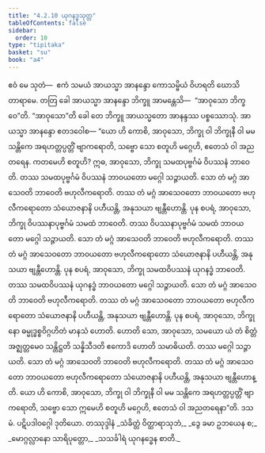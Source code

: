 ```yaml
---
title: "4.2.10 ယုဂနဒ္ဓသုတ္တ"
tableOfContents: false
sidebar:
  order: 10
type: "tipitaka"
basket: "su"
book: "a4"
---
```



<DynamicBreadcrumb />

<Division number="170" book="a4" e="ch" v="15" p="475">

<Paragraph number="1000" book="a4">
ဧဝံ မေ သုတံ—  ဧကံ သမယံ အာယသ္မာ အာနန္ဒော ကောသမ္ဗိယံ ဝိဟရတိ ဃောသိတာရာမေ. တတြ ခေါ အာယသ္မာ အာနန္ဒော ဘိက္ခူ အာမန္တေသိ—  “အာဝုသော ဘိက္ခဝေ”တိ. “အာဝုသော”တိ ခေါ တေ ဘိက္ခူ အာယသ္မတော အာနန္ဒဿ ပစ္စဿောသုံ. အာယသ္မာ အာနန္ဒော ဧတဒဝေါစ—
</Paragraph>

<Paragraph number="1001" book="a4">
“ယော ဟိ ကောစိ, အာဝုသော, ဘိက္ခု ဝါ ဘိက္ခုနီ ဝါ မမ သန္တိကေ အရဟတ္တပ္ပတ္တိံ ဗျာကရောတိ, သဗ္ဗော သော စတူဟိ မဂ္ဂေဟိ, ဧတေသံ ဝါ အညတရေန.
</Paragraph>

<Paragraph number="1002" book="a4">
ကတမေဟိ စတူဟိ? ဣဓ, အာဝုသော, ဘိက္ခု သမထပုဗ္ဗင်္ဂမံ ဝိပဿနံ ဘာဝေတိ. တဿ သမထပုဗ္ဗင်္ဂမံ ဝိပဿနံ ဘာဝယတော မဂ္ဂေါ သဉ္ဇာယတိ. သော တံ မဂ္ဂံ အာသေဝတိ ဘာဝေတိ ဗဟုလီကရောတိ. တဿ တံ မဂ္ဂံ အာသေဝတော ဘာဝယတော ဗဟုလီကရောတော သံယောဇနာနိ ပဟီယန္တိ, အနုသယာ ဗျန္တီဟောန္တိ.
</Paragraph>

<Paragraph number="1003" book="a4">
ပုန စပရံ, အာဝုသော, ဘိက္ခု ဝိပဿနာပုဗ္ဗင်္ဂမံ သမထံ ဘာဝေတိ. တဿ ဝိပဿနာပုဗ္ဗင်္ဂမံ သမထံ ဘာဝယတော မဂ္ဂေါ သဉ္ဇာယတိ. သော တံ မဂ္ဂံ အာသေဝတိ ဘာဝေတိ ဗဟုလီကရောတိ. တဿ တံ မဂ္ဂံ အာသေဝတော ဘာဝယတော ဗဟုလီကရောတော သံယောဇနာနိ ပဟီယန္တိ, အနုသယာ ဗျန္တီဟောန္တိ.
</Paragraph>

<Paragraph number="1004" book="a4">
ပုန စပရံ, အာဝုသော, ဘိက္ခု သမထဝိပဿနံ ယုဂနဒ္ဓံ ဘာဝေတိ. တဿ သမထဝိပဿနံ ယုဂနဒ္ဓံ ဘာဝယတော မဂ္ဂေါ သဉ္ဇာယတိ. သော တံ မဂ္ဂံ အာသေဝတိ ဘာဝေတိ ဗဟုလီကရောတိ. တဿ တံ မဂ္ဂံ အာသေဝတော ဘာဝယတော ဗဟုလီကရောတော သံယောဇနာနိ ပဟီယန္တိ, အနုသယာ ဗျန္တီဟောန္တိ.
</Paragraph>

<Paragraph number="1005" book="a4">
ပုန စပရံ, အာဝုသော, ဘိက္ခုနော ဓမ္မုဒ္ဓစ္စဝိဂ္ဂဟိတံ မာနသံ ဟောတိ. ဟောတိ သော, အာဝုသော, သမယော ယံ တံ စိတ္တံ အဇ္ဈတ္တမေဝ သန္တိဋ္ဌတိ သန္နိသီဒတိ ဧကောဒိ ဟောတိ သမာဓိယတိ. တဿ မဂ္ဂေါ သဉ္ဇာယတိ. သော တံ မဂ္ဂံ အာသေဝတိ ဘာဝေတိ ဗဟုလီကရောတိ. တဿ တံ မဂ္ဂံ အာသေဝတော ဘာဝယတော ဗဟုလီကရောတော သံယောဇနာနိ ပဟီယန္တိ, အနုသယာ ဗျန္တီဟောန္တိ.
</Paragraph>

<Paragraph number="1006" book="a4">
ယော ဟိ ကောစိ, အာဝုသော, ဘိက္ခု ဝါ ဘိက္ခုနီ ဝါ မမ သန္တိကေ အရဟတ္တပ္ပတ္တိံ ဗျာကရောတိ, သဗ္ဗော သော ဣမေဟိ စတူဟိ မဂ္ဂေဟိ, ဧတေသံ ဝါ အညတရေနာ”တိ.

</Paragraph>
</Division>

<Paragraph number="1007" type="center" book="a4">
ဒသမံ.



</Paragraph>

<Paragraph number="1008" type="center" book="a4">
ပဋိပဒါဝဂ္ဂေါ ဒုတိယော.



</Paragraph>

<Paragraph number="1009" type="center" book="a4">
တဿုဒ္ဒါနံ


</Paragraph>

<Paragraph number="1010" type="verses" book="a4">
_သံခိတ္တံ ဝိတ္ထာရာသုဘံ,_  
_ဒွေ ခမာ ဥဘယေန စ;_  
_မောဂ္ဂလ္လာနော သာရိပုတ္တော,_  
_သသင်္ခါရံ ယုဂနဒ္ဓေန စာတိ._
</Paragraph>